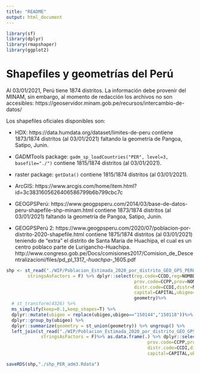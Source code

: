 ```yaml
---
title: "README"
output: html_document
---
```


```r
library(sf)
library(dplyr)
library(rmapshaper)
library(ggplot2)
```



# Shapefiles y geometrías del Perú

Al 03/01/2021, Perú tiene 1874 distritos. La información debe provenir del MINAM, sin embargo, al momento de redacción los archivos no son accesibles: https://geoservidor.minam.gob.pe/recursos/intercambio-de-datos/

Los shapefiles oficiales disponibles son:

- HDX: https://data.humdata.org/dataset/limites-de-peru contiene 1873/1874 distritos (al 03/01/2021) faltando la geometría de Pangoa, Satipo, Junin.

- GADMTools package: `gadm_sp_loadCountries("PER", level=3, basefile="./")` contiene 1815/1874 distritos (al 03/01/2021).

- raster package: `getData()` contiene 1815/1874 distritos (al 03/01/2021).

- ArcGIS: https://www.arcgis.com/home/item.html?id=3c3831605626406586799b6b799cbc7c

- GEOGPSPerú: https://www.geogpsperu.com/2014/03/base-de-datos-peru-shapefile-shp-minam.html contiene 1873/1874 distritos (al 03/01/2021) faltando la geometría de Pangoa, Satipo, Junin.

- GEOGPSPerú 2: https://www.geogpsperu.com/2020/07/poblacion-por-distrito-2020-shapefile.html contiene 1875/1874 distritos (al 03/01/2021) teniendo de "extra" el distrito de Santa María de Huachipa, el cual es un centro poblaco parte de Lurigancho-Huachipa. http://www.congreso.gob.pe/Docs/comisiones2017/Comision_de_Descentralizacioni/files/pd_pl_1317_-_huachpa_-_1605.pdf 


```r
shp <- st_read("./WIP/Poblacion_Estimada_2020_por_distrito_GEO_GPS_PERU_Juan_Pablo_Suyo_Pomalia_931381206", 
        stringsAsFactors = F) %>% dplyr::select(reg.code=CCDD,reg=NOMBDEP,
                                                prov.code=CCPP,prov=NOMBPROV,
                                                distr.code=CCDI,distr=NOMBDIST,
                                                capital=CAPITAL,ubigeo=UBIGEO,
                                                geometry)%>% 
  # st_transform(4326) %>% 
  ms_simplify(keep=0.1,keep_shapes=T) %>%
  dplyr::mutate(ubigeo = replace(ubigeo,ubigeo=="150144","150118"))%>%
  dplyr::group_by(ubigeo) %>% 
  dplyr::summarize(geometry = st_union(geometry)) %>% ungroup() %>%
  left_join(st_read("./WIP/Poblacion_Estimada_2020_por_distrito_GEO_GPS_PERU_Juan_Pablo_Suyo_Pomalia_931381206", 
             stringsAsFactors = F)%>% as.data.frame(.) %>% dplyr::select(reg.code=CCDD,reg=NOMBDEP,
                                                     prov.code=CCPP,prov=NOMBPROV,
                                                     distr.code=CCDI,distr=NOMBDIST,
                                                     capital=CAPITAL,ubigeo=UBIGEO))

saveRDS(shp,"./shp_PER_adm3.Rdata")  
```


